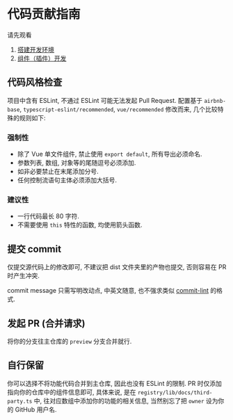 # 代码贡献指南

请先观看

1.  [搭建开发环境](docs/developer/environment)
2.  [组件（插件）开发](docs/developer/component)

## 代码风格检查

项目中含有 ESLint, 不通过 ESLint 可能无法发起 Pull Request. 配置基于 `airbnb-base`, `typescript-eslint/recommended`, `vue/recommended` 修改而来, 几个比较特殊的规则如下:

### 强制性

- 除了 Vue 单文件组件, 禁止使用 `export default`, 所有导出必须命名.
- 参数列表, 数组, 对象等的尾随逗号必须添加.
- 如非必要禁止在末尾添加分号.
- 任何控制流语句主体必须添加大括号.

### 建议性

- 一行代码最长 80 字符.
- 不需要使用 `this` 特性的函数, 均使用箭头函数.

## 提交 commit

仅提交源代码上的修改即可, 不建议把 dist 文件夹里的产物也提交, 否则容易在 PR 时产生冲突.

commit message 只需写明改动点, 中英文随意, 也不强求类似 [commit-lint](https://github.com/conventional-changelog/commitlint) 的格式.

## 发起 PR (合并请求)

将你的分支往主仓库的 `preview` 分支合并就行.

## 自行保留

你可以选择不将功能代码合并到主仓库, 因此也没有 ESLint 的限制. PR 时仅添加指向你的仓库中的组件信息即可, 具体来说, 是在 `registry/lib/docs/third-party.ts` 中, 往对应数组中添加你的功能的相关信息, 当然别忘了把 `owner` 设为你的 GitHub 用户名.

